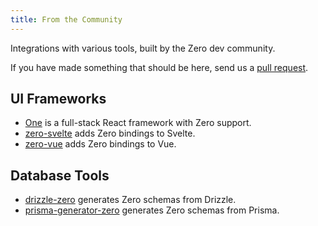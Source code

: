 ```yaml
---
title: From the Community
---
```


Integrations with various tools, built by the Zero dev community.

If you have made something that should be here, send us a [pull request](https://github.com/rocicorp/zero-docs/pulls).

## UI Frameworks

* [One](https://onestack.dev/) is a full-stack React framework with Zero support.
* [zero-svelte](https://github.com/stolinski/zero-svelte) adds Zero bindings to Svelte.
* [zero-vue](https://github.com/danielroe/zero-vue) adds Zero bindings to Vue.

## Database Tools

* [drizzle-zero](https://github.com/BriefHQ/drizzle-zero) generates Zero schemas from Drizzle.
* [prisma-generator-zero](https://github.com/passionfroot/prisma-generator-zero) generates Zero schemas from Prisma.

